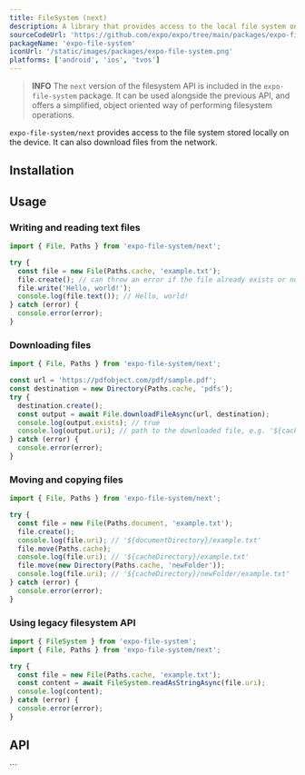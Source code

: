 ```yaml
---
title: FileSystem (next)
description: A library that provides access to the local file system on the device.
sourceCodeUrl: 'https://github.com/expo/expo/tree/main/packages/expo-file-system/next'
packageName: 'expo-file-system'
iconUrl: '/static/images/packages/expo-file-system.png'
platforms: ['android', 'ios', 'tvos']
---
```



> **INFO**
> The `next` version of the filesystem API is included in the `expo-file-system` package. It can be used alongside the previous API, and offers a simplified, object oriented way of performing filesystem operations.

`expo-file-system/next` provides access to the file system stored locally on the device. It can also download files from the network.

## Installation

<APIInstallSection />

## Usage

### Writing and reading text files

```ts example.ts
import { File, Paths } from 'expo-file-system/next';

try {
  const file = new File(Paths.cache, 'example.txt');
  file.create(); // can throw an error if the file already exists or no permission to create it
  file.write('Hello, world!');
  console.log(file.text()); // Hello, world!
} catch (error) {
  console.error(error);
}
```

### Downloading files

```ts example.ts
import { File, Paths } from 'expo-file-system/next';

const url = 'https://pdfobject.com/pdf/sample.pdf';
const destination = new Directory(Paths.cache, 'pdfs');
try {
  destination.create();
  const output = await File.downloadFileAsync(url, destination);
  console.log(output.exists); // true
  console.log(output.uri); // path to the downloaded file, e.g. '${cacheDirectory}/pdfs/sample.pdf'
} catch (error) {
  console.error(error);
}
```

### Moving and copying files

```ts example.ts
import { File, Paths } from 'expo-file-system/next';

try {
  const file = new File(Paths.document, 'example.txt');
  file.create();
  console.log(file.uri); // '${documentDirectory}/example.txt'
  file.move(Paths.cache);
  console.log(file.uri); // '${cacheDirectory}/example.txt'
  file.move(new Directory(Paths.cache, 'newFolder'));
  console.log(file.uri); // '${cacheDirectory}/newFolder/example.txt'
} catch (error) {
  console.error(error);
}
```

### Using legacy filesystem API

```ts example.ts
import { FileSystem } from 'expo-file-system';
import { File, Paths } from 'expo-file-system/next';

try {
  const file = new File(Paths.cache, 'example.txt');
  const content = await FileSystem.readAsStringAsync(file.uri);
  console.log(content);
} catch (error) {
  console.error(error);
}
```

## API

<APISection packageName="expo-file-system-next" apiName="FileSystem Next" />
```
